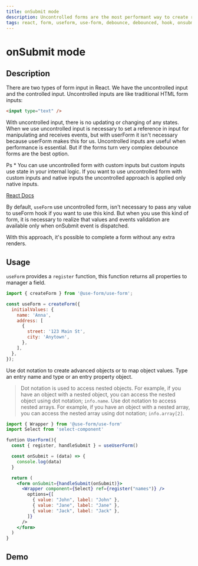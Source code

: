 ```yaml
---
title: onSubmit mode
description: Uncontrolled forms are the most performant way to create react forms. With uncontrolled input values, there is no updating or changing of any states. What you submit is what you get.
tags: react, form, useform, use-form, debounce, debounced, hook, onsubmit
---
```


# onSubmit mode

## Description

There are two types of form input in React. We have the uncontrolled input and the controlled input. Uncontrolled inputs are like traditional HTML form inputs:

```html
<input type="text" />
```

With uncontrolled input, there is no updating or changing of any states. When we use uncontrolled input is necessary to set a reference in input for manipulating and receives events, but with userForm it isn't necessary because userForm makes this for us.
Uncontrolled inputs are useful when performance is essential. But if the forms turn very complex debounce forms are the best option.

Ps \* You can use uncontrolled form with custom inputs but custom inputs use state in your internal logic.
If you want to use uncontrolled form with custom inputs and native inputs the uncontrolled approach is applied only native inputs.

[React Docs](https://reactjs.org/docs/forms.html)

By default, `useForm` use uncontrolled form, isn't necessary to pass any value to useForm hook if you want to use this kind.
But when you use this kind of form, it is necessary to realize that values and events validation are available only when onSubmit event is dispatched.

With this approach, it's possible to complete a form without any extra renders.

## Usage

`useForm` provides a `register` function, this function returns all properties to manager a field.

```jsx
import { createForm } from '@use-form/use-form';

const useForm = createForm({
  initialValues: {
    name: 'Anna',
    address: [
      {
        street: '123 Main St',
        city: 'Anytown',
      },
    ],
  },
});
```

Use dot notation to create advanced objects or to map object values. Type an entry name and type or an entry property object.

> Dot notation is used to access nested objects. For example, if you have an object with a nested object, you can access the nested object using dot notation; `info.name`.
> Use dot notation to access nested arrays. For example, if you
> have an object with a nested array, you can access the nested array using dot notation;
> `info.array[2]`.

```jsx
import { Wrapper } from '@use-form/use-form'
import Select from 'select-component'

funtion UserForm(){
  const { register, handleSubmit } = useUserForm()

  const onSubmit = (data) => {
    console.log(data)
  }

  return (
    <form onSubmit={handleSubmit(onSubmit)}>
      <Wrapper component={Select} ref={register("names")} />
        options={[
          { value: "John", label: "John" },
          { value: "Jane", label: "Jane" },
          { value: "Jack", label: "Jack" },
        ]}
      />
    </form>
  )
}
```

## Demo

<Demo url="https://codesandbox.io/embed/useform-onsubmit-jvz1z?fontsize=14&hidenavigation=1&theme=dark" />
